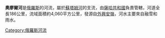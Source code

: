 '''奧廖爾河'''是[[俄羅斯|俄羅斯]]的河流，屬於[[蘇塔姆河|蘇塔姆河]]的支流，由[[薩哈共和國|薩哈共和國]]負責管轄，河道全長186公里，流域面積約4,060平方公里，發源自[[外興安嶺|外興安嶺]]，河水主要來自融雪和雨水。

{{Russia-geo-stub}}

[[Category:俄羅斯河流|Category:俄羅斯河流]]